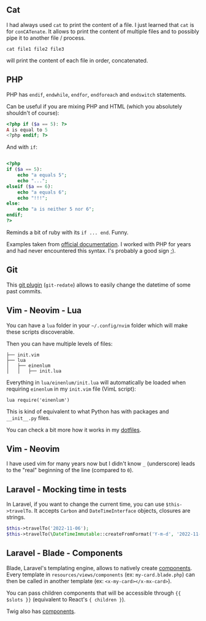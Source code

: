 

<ArticleLayout title={title} description={description} publishedAt={publishedAt}>

## Cat

I had always used `cat` to print the content of a file. I just learned that `cat` is for `conCATenate`. It allows to print the content of multiple files and to possibly pipe it to another file / process.

```
cat file1 file2 file3
```

will print the content of each file in order, concatenated.

## PHP

PHP has `endif`, `endwhile`, `endfor`, `endforeach` and `endswitch` statements.

Can be useful if you are mixing PHP and HTML (which you absolutely shouldn't of course):

```php
<?php if ($a == 5): ?>
A is equal to 5
<?php endif; ?>
```

And with `if`:

```php

<?php
if ($a == 5):
    echo "a equals 5";
    echo "...";
elseif ($a == 6):
    echo "a equals 6";
    echo "!!!";
else:
    echo "a is neither 5 nor 6";
endif;
?>
```

Reminds a bit of ruby with its `if ... end`. Funny.

Examples taken from [official documentation](https://www.php.net/manual/en/control-structures.alternative-syntax.php). I worked with PHP for years and had never encountered this syntax. I's probably a good sign ;).

## Git

This [git plugin](https://github.com/PotatoLabs/git-redate) (`git-redate`) allows to easily change the datetime of some past commits.

## Vim - Neovim - Lua

You can have a `lua` folder in your `~/.config/nvim` folder which will make these scripts discoverable.

Then you can have multiple levels of files:

```
├── init.vim
├── lua
│   ├── einenlum
│   │   ├── init.lua
```

Everything in `lua/einenlum/init.lua` will automatically be loaded when requiring `einenlum` in my `init.vim` file (VimL script):

```vimscript
lua require('einenlum')
```

This is kind of equivalent to what Python has with packages and `__init__.py` files.

You can check a bit more how it works in my [dotfiles](https://github.com/Einenlum/dotfiles-manjaro/blob/2873c3acc956a00452d7056c26f341c0d17d8eff/nvim/init.vim#L12).

## Vim - Neovim

I have used vim for many years now but I didn't know `_` (underscore) leads to the "real" beginning of the line (compared to `0`).

## Laravel - Mocking time in tests

In Laravel, if you want to change the current time, you can use `$this->travelTo`.
It accepts `Carbon` and `DateTimeInterface` objects, closures are strings.

```php
$this->travelTo('2022-11-06');
$this->travelTo(\DateTimeImmutable::createFromFormat('Y-m-d', '2022-11-06'));
```

## Laravel - Blade - Components

Blade, Laravel's templating engine, allows to natively create [components](https://laravel.com/docs/9.x/blade#components). Every template in `resources/views/components` (ex: `my-card.blade.php`) can then be called in another template (ex: `<x-my-card></x-mx-card>`).

You can pass children components that will be accessible through `{{ $slots }}` (equivalent to React's `{ children }`).

Twig also has [components](https://symfony.com/bundles/ux-twig-component/current/index.html).

</ArticleLayout>
